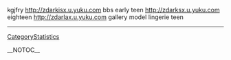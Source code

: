 kgjfry http://zdarkisx.u.yuku.com bbs early teen
http://zdarksx.u.yuku.com eighteen
http://zdarlax.u.yuku.com gallery model lingerie teen
----
[[CategoryStatistics]]

__NOTOC__